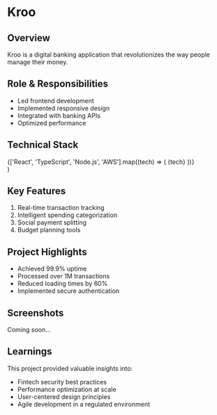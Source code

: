# Kroo

## Overview
Kroo is a digital banking application that revolutionizes the way people manage their money.

## Role & Responsibilities
- Led frontend development
- Implemented responsive design
- Integrated with banking APIs
- Optimized performance

## Technical Stack
  <div className="tech-stack" style={{ display: 'flex', gap: '1rem', marginBottom: '2rem' }}>
    {['React', 'TypeScript', 'Node.js', 'AWS'].map((tech) => (
      <span key={tech} style={{ 
        padding: '0.5rem 1rem', 
        backgroundColor: '#f0f0f0', 
        borderRadius: '4px',
        fontSize: '0.9rem'
      }}>
        {tech}
      </span>
    ))}
  </div>
)

<TechStack />

## Key Features
1. Real-time transaction tracking
2. Intelligent spending categorization
3. Social payment splitting
4. Budget planning tools

## Project Highlights
- Achieved 99.9% uptime
- Processed over 1M transactions
- Reduced loading times by 60%
- Implemented secure authentication

## Screenshots
Coming soon...

## Learnings
This project provided valuable insights into:
- Fintech security best practices
- Performance optimization at scale
- User-centered design principles
- Agile development in a regulated environment 
